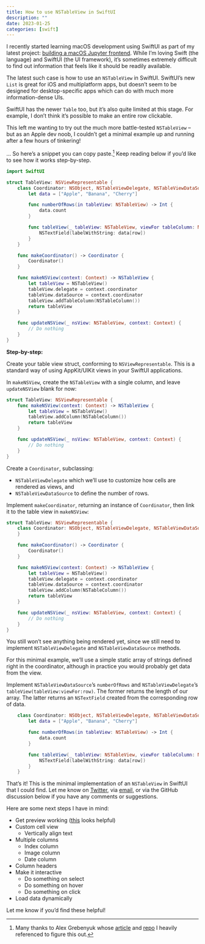 ```yaml
---
title: How to use NSTableView in SwiftUI
description: ""
date: 2023-01-25
categories: [swift]
---
```


I recently started learning macOS development using SwiftUI as part of my latest project: [building a macOS Jupyter frontend](https://twitter.com/wasimlorgat/status/1611615676220817415). While I'm loving Swift (the language) and SwiftUI (the UI framework), it's sometimes extremely difficult to find out information that feels like it should be readily available.

The latest such case is how to use an `NSTableView` in SwiftUI. SwiftUI's new `List` is great for iOS and multiplatform apps, but doesn't seem to be designed for desktop-specific apps which can do with much more information-dense UIs.

SwiftUI has the newer `Table` too, but it's also quite limited at this stage. For example, I don't think it's possible to make an entire row clickable.

This left me wanting to try out the much more battle-tested `NSTableView` -- but as an Apple dev noob, I couldn't get a minimal example up and running after a few hours of tinkering!

... So here's a snippet you can copy paste.[^1] Keep reading below if you'd like to see how it works step-by-step.

[^1]: Many thanks to Alex Grebenyuk whose [article](https://kean.blog/post/not-list) and [repo](https://github.com/kean/PulsePro) I heavily referenced to figure this out.

```swift
import SwiftUI

struct TableView: NSViewRepresentable {
    class Coordinator: NSObject, NSTableViewDelegate, NSTableViewDataSource {
        let data = ["Apple", "Banana", "Cherry"]

        func numberOfRows(in tableView: NSTableView) -> Int {
            data.count
        }

        func tableView(_ tableView: NSTableView, viewFor tableColumn: NSTableColumn?, row: Int) -> NSView? {
            NSTextField(labelWithString: data[row])
        }
    }

    func makeCoordinator() -> Coordinator {
        Coordinator()
    }

    func makeNSView(context: Context) -> NSTableView {
        let tableView = NSTableView()
        tableView.delegate = context.coordinator
        tableView.dataSource = context.coordinator
        tableView.addTableColumn(NSTableColumn())
        return tableView
    }

    func updateNSView(_ nsView: NSTableView, context: Context) {
        // Do nothing
    }
}
```

**Step-by-step:**

Create your table view struct, conforming to `NSViewRepresentable`. This is a standard way of using AppKit/UIKit views in your SwiftUI applications.

In `makeNSView`, create the `NSTableView` with a single column, and leave `updateNSView` blank for now:

```swift
struct TableView: NSViewRepresentable {
    func makeNSView(context: Context) -> NSTableView {
        let tableView = NSTableView()
		tableView.addColumn(NSTableColumn())
        return tableView
    }

    func updateNSView(_ nsView: NSTableView, context: Context) {
        // Do nothing
    }
}
```

Create a `Coordinator`, subclassing:

- `NSTableViewDelegate` which we'll use to customize how cells are rendered as views, and
- `NSTableViewDataSource` to define the number of rows.

Implement `makeCoordinator`, returning an instance of `Coordinator`, then link it to the table view in `makeNSView`:

```swift
struct TableView: NSViewRepresentable {
    class Coordinator: NSObject, NSTableViewDelegate, NSTableViewDataSource {
    }

    func makeCoordinator() -> Coordinator {
        Coordinator()
    }

    func makeNSView(context: Context) -> NSTableView {
        let tableView = NSTableView()
        tableView.delegate = context.coordinator
        tableView.dataSource = context.coordinator
        tableView.addColumn(NSTableColumn())
        return tableView
    }

    func updateNSView(_ nsView: NSTableView, context: Context) {
        // Do nothing
    }
}
```

You still won't see anything being rendered yet, since we still need to implement `NSTableViewDelegate` and `NSTableViewDataSource` methods.

For this minimal example, we'll use a simple static array of strings defined right in the coordinator, although in practice you would probably get data from the view.

Implement `NSTableViewDataSource`'s `numberOfRows` and `NSTableViewDelegate`'s `tableView(tableView:viewFor:row)`. The former returns the length of our array. The latter returns an `NSTextField` created from the corresponding row of data.


```swift
    class Coordinator: NSObject, NSTableViewDelegate, NSTableViewDataSource {
        let data = ["Apple", "Banana", "Cherry"]

        func numberOfRows(in tableView: NSTableView) -> Int {
            data.count
        }

        func tableView(_ tableView: NSTableView, viewFor tableColumn: NSTableColumn?, row: Int) -> NSView? {
            NSTextField(labelWithString: data[row])
        }
    }
```

That's it! This is the minimal implementation of an `NSTableView` in SwiftUI that I could find. Let me know on [Twitter](https://twitter.com/wasimlorgat), via [email](mailto:mwlorgat@gmail.com), or via the GitHub discussion below if you have any comments or suggestions.

Here are some next steps I have in mind:

- Get preview working ([this](https://www.swiftjectivec.com/using-xcode-previews-for-uikit/) looks helpful)
- Custom cell view
    - Vertically align text
- Multiple columns
    - Index column
    - Image column
    - Date column
- Column headers
- Make it interactive
    - Do something on select
    - Do something on hover
    - Do something on click
- Load data dynamically

Let me know if you'd find these helpful!

<!--
```swift
import SwiftUI

struct TableView: NSViewRepresentable { # <1>
    class Coordinator: NSObject, NSTableViewDelegate, NSTableViewDataSource { # <2>
        let data = ["Apple", "Banana", "Cherry"] # <3>

        func numberOfRows(in tableView: NSTableView) -> Int { # <4>
            return data.count # <4>
        } # <4>

        func tableView(_ tableView: NSTableView, viewFor tableColumn: NSTableColumn?, row: Int) -> NSView? { # <5>
            let rowData = data[row] # <5>
            let id = NSUserInterfaceItemIdentifier(rawValue: "cell") # <5>
            let text = NSTextField(labelWithString: rowData) # <5>
            let view = NSTableCellView() # <5>
            view.identifier = id # <5>
            view.addSubview(text) # <5>
            return view # <5>
        }
    }

    func makeNSView(context: Context) -> NSTableView { # <6>
        let tableView = NSTableView() # <6>
        tableView.delegate = context.coordinator   # <6>
        tableView.dataSource = context.coordinator # <6>

        let column = NSTableColumn() # <7>
        column.identifier = NSUserInterfaceItemIdentifier("name") # <7>
        tableView.addTableColumn(column) # <7>

        return tableView
    }

    func updateNSView(_ nsView: NSTableView, context: Context) { } # <8>

    func makeCoordinator() -> Coordinator { # <8>
        Coordinator()
    }
}
```

1. Create your table view struct, conforming to `NSViewRepresentable`. This is a typical way of using AppKit/UIKit views in your SwiftUI applications.
2. Create a `Coordinator` subclassing: `NSTableViewDelegate` which we'll use to customize how cells are rendered as views, and `NSTableViewDataSource` to define the number of rows.
3. Define our data as a static array of strings for this simple example.
4. Implement `NSTableViewDataSource.numberOfRows`, passing through to `data`.
5. Implement `NSTableViewDelegate.tableView` with `(..., viewFor: NSTableColumn?, row: Int)` signature, which is used to render a view given a column and row number. This is a minimal `NSTableCellView` containing a single `NSTextField` subview.
6. Implement `makeNSView`, assigning `delegate` and `dataSource` to our `Coordinator`. This ensures that the methods defined above get called when appropriate.
7. Create an `NSTableColumn` and add it to the table view.
8. Implement `updateNSView`, although since we have static data it does nothing.
9. Implement `makeCoordinator` to return our custom `Coordinator` defined above.
-->
